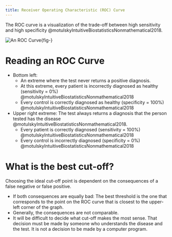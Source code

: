 ```yaml
---
title: Receiver Operating Characteristic (ROC) Curve
---
```


The ROC curve is a visualization of the trade-off between high sensitivity and high specificity @motulskyIntuitiveBiostatisticsNonmathematical2018.

![An ROC Curve](/The Archive/Evidene Based Practice/Psychometrics/images/Fig42.1 ROC Curve Intuitive.png){fig-}

# Reading an ROC Curve

- Bottom left: 
    - An extreme where the test never returns a positive diagnosis. 
    - At this extreme, every patient is incorrectly diagnosed as healthy (sensitivity = 0%) @motulskyIntuitiveBiostatisticsNonmathematical2018 
    - Every control is correctly diagnosed as healthy (specificity = 100%) @motulskyIntuitiveBiostatisticsNonmathematical2018
- Upper right extreme: The test always returns a diagnosis that the person tested has the disease @motulskyIntuitiveBiostatisticsNonmathematical2018.
    - Every patient is correctly diagnosed (sensitivity = 100%) @motulskyIntuitiveBiostatisticsNonmathematical2018
    - Every control is incorrectly diagnosed (specificity = 0%) @motulskyIntuitiveBiostatisticsNonmathematical2018 

# What is the best cut-off?

Choosing the ideal cut-off point is dependent on the consequences of a false negative or false positive.

- If both consequences are equally bad: The best threshold is the one that corresponds to the point on the ROC curve that is closest to the upper-left corner of the graph.
- Generally, the consequences are not comparable.
- It will be difficult to decide what cut-off makes the most sense. That decision must be made by someone who understands the disease and the test. It is not a decision to be made by a computer program.
